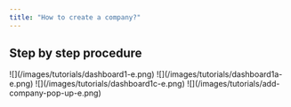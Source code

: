 ```yaml
---
title: "How to create a company?"
---
```


## Step by step procedure

<Steps>
  <Step title="Go to **Dashboard**">
    ![](/images/tutorials/dashboard1-e.png)
  </Step>

  <Step title="Click the **Setup your first company**, if you don't have a company yet.">
    ![](/images/tutorials/dashboard1a-e.png)
  </Step>

  <Step title="Or click the **Add Company** button if you already have a company.">
    ![](/images/tutorials/dashboard1c-e.png)
  </Step>

  <Step title="A pop-up will appear, fill out the information. Then press **Submit**">
    ![](/images/tutorials/add-company-pop-up-e.png)
  </Step>
</Steps>